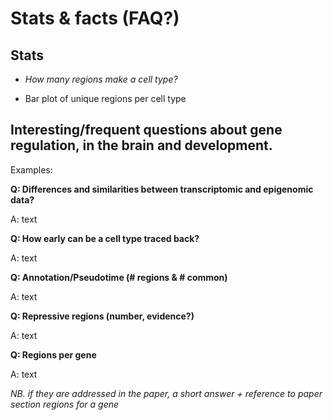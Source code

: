 
# Stats & facts (FAQ?)

## Stats 

- *How many regions make a cell type?*
 
- Bar plot of unique regions per cell type 

## Interesting/frequent questions about gene regulation, in the brain and development.

Examples:

**Q: Differences and similarities between transcriptomic and epigenomic data?**

A: text

**Q: How early can be a cell type traced back?**

A: text

**Q: Annotation/Pseudotime (# regions & # common)**

A: text

**Q: Repressive regions (number, evidence?)**

A: text

**Q: Regions per gene**

A: text


*NB. if they are addressed in the paper, a short answer + reference to paper section regions for a gene*
